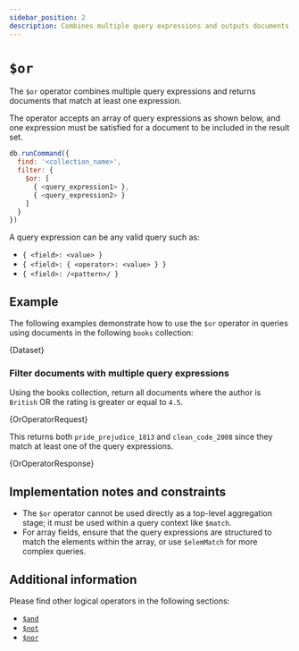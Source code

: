 ```yaml
---
sidebar_position: 2
description: Combines multiple query expressions and outputs documents that match at least one expression.
---
```


# `$or`


The `$or` operator combines multiple query expressions and returns documents that match at least one expression.

The operator accepts an array of query expressions as shown below, and one expression must be satisfied for a document to be included in the result set.

```js
db.runCommand({
  find: '<collection_name>',
  filter: {
    $or: [
      { <query_expression1> },
      { <query_expression2> }
    ]
  }
})
```

A query expression can be any valid query such as:

- `{ <field>: <value> }`
- `{ <field>: { <operator>: <value> } }`
- `{ <field>: /<pattern>/ }`

## Example

The following examples demonstrate how to use the `$or` operator in queries using documents in the following `books` collection:

<!-- markdownlint-disable MD033 -->

<CodeBlock language="js">{Dataset}</CodeBlock>

### Filter documents with multiple query expressions

Using the books collection, return all documents where the author is `British` OR the rating is greater or equal to `4.5`.

<CodeBlock language="js">{OrOperatorRequest}</CodeBlock>

This returns both `pride_prejudice_1813` and `clean_code_2008` since they match at least one of the query expressions.

<CodeBlock language="js">{OrOperatorResponse}</CodeBlock>

## Implementation notes and constraints

- The `$or` operator cannot be used directly as a top-level aggregation stage; it must be used within a query context like `$match`.
- For array fields, ensure that the query expressions are structured to match the elements within the array, or use `$elemMatch` for more complex queries.

## Additional information

Please find other logical operators in the following sections:

- [`$and`](./and.mdx)
- [`$not`](./not.mdx)
- [`$nor`](./nor.mdx)

<!-- markdownlint-enable MD033 -->
